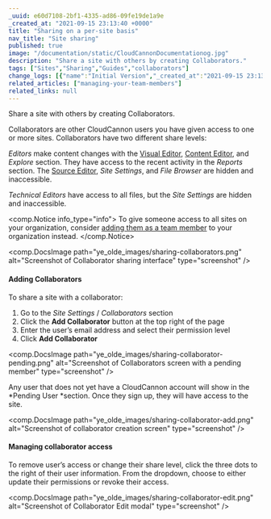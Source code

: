 ```yaml
---
_uuid: e60d7108-2bf1-4335-ad86-09fe19de1a9e
_created_at: "2021-09-15 23:13:40 +0000"
title: "Sharing on a per-site basis"
nav_title: "Site sharing"
published: true
image: "/documentation/static/CloudCannonDocumentationog.jpg"
description: "Share a site with others by creating Collaborators."
tags: ["Sites","Sharing","Guides","collaborators"]
change_logs: [{"name":"Initial Version","_created_at":"2021-09-15 23:13:40 +0000"}]
related_articles: ["managing-your-team-members"]
related_links: null
---
```


Share a site with others by creating Collaborators.

Collaborators are other CloudCannon users you have given access to one or more sites. Collaborators have two different share levels:

*Editors* make content changes with the [Visual Editor](/documentation/edit/interfaces/visual-editor/), [Content Editor](/documentation/edit/interfaces/content-editor/), and *Explore* section. They have access to the recent activity in the *Reports* section. The [Source Editor](/documentation/edit/interfaces/source-editor/), *Site Settings*, and *File Browser* are hidden and inaccessible.

*Technical Editors* have access to all files, but the *Site Settings* are hidden and inaccessible.

<comp.Notice info_type="info">
  To give someone access to all sites on your organization, consider [adding them as a team member](/documentation/articles/managing-your-team-members/) to your organization instead.
</comp.Notice>

<comp.DocsImage path="ye_olde_images/sharing-collaborators.png" alt="Screenshot of Collaborator sharing interface" type="screenshot" />

#### Adding Collaborators
To share a site with a collaborator:

1. Go to the *Site Settings* / *Collaborators* section
2. Click the **Add Collaborator** button at the top right of the page
3. Enter the user’s email address and select their permission level
4. Click **Add Collaborator**

<comp.DocsImage path="ye_olde_images/sharing-collaborator-pending.png" alt="Screenshot of Collaborators screen with a pending member" type="screenshot" />

Any user that does not yet have a CloudCannon account will show in the *Pending User *section. Once they sign up, they will have access to the site.

<comp.DocsImage path="ye_olde_images/sharing-collaborator-add.png" alt="Screenshot of collaborator creation screen" type="screenshot" />

#### Managing collaborator access
To remove user’s access or change their share level, click the three dots to the right of their user information. From the dropdown, choose to either update their permissions or revoke their access.

<comp.DocsImage path="ye_olde_images/sharing-collaborator-edit.png" alt="Screenshot of Collaborator Edit modal" type="screenshot" />
